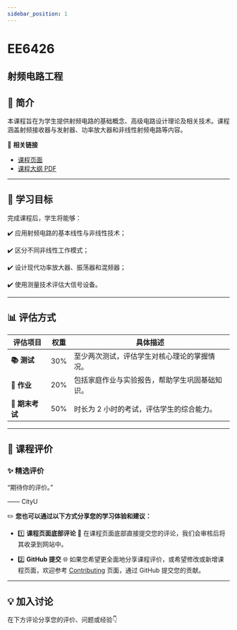 ```yaml
---
sidebar_position: 1
---
```


# EE6426
## 射频电路工程

## **📘 简介**
本课程旨在为学生提供射频电路的基础概念、高级电路设计理论及相关技术。课程涵盖射频接收器与发射器、功率放大器和非线性射频电路等内容。

🔗 **相关链接**
- [课程页面](https://www.cityu.edu.hk/catalogue/pg/202425/course/EE6426.htm)
- [课程大纲 PDF](https://www.cityu.edu.hk/catalogue/pg/202425/course/EE6426.pdf)

---

## **🎯 学习目标**

完成课程后，学生将能够：

✔️ 应用射频电路的基本线性与非线性技术；

✔️ 区分不同非线性工作模式；

✔️ 设计现代功率放大器、振荡器和混频器；

✔️ 使用测量技术评估大信号设备。

---

## **📊 评估方式**

| **评估项目**          | **权重** | **具体描述**                                                                                       |
|----------------------|---------|---------------------------------------------------------------------------------------------------|
| **📚 测试**            | 30%     | 至少两次测试，评估学生对核心理论的掌握情况。                                                      |
| **📝 作业**           | 20%     | 包括家庭作业与实验报告，帮助学生巩固基础知识。                                                    |
| **📖 期末考试**       | 50%     | 时长为 2 小时的考试，评估学生的综合能力。                                                         |

---

## **💬 课程评价**

### ✨ **精选评价**
<div className={commentStyles.commentBox}>
    <p className={commentStyles.commentText}>
        “期待你的评价。”
    </p>
    <p className={commentStyles.commentAuthor}>—— CityU</p>
</div>

✏️ **您也可以通过以下方式分享您的学习体验和建议：**

- 1️⃣ **课程页面底部评论**
💬 在课程页面底部直接提交您的评论，我们会审核后将其收录到网站中。

- 2️⃣ **GitHub 提交**
🌐 如果您希望更全面地分享课程评价，或希望修改或新增课程页面，欢迎参考 [Contributing](https://penjc.github.io/cityU-navigator/contributing) 页面，通过 GitHub 提交您的贡献。

---

## **💡 加入讨论**

在下方评论分享您的评价、问题或经验👇
<Utterances />
